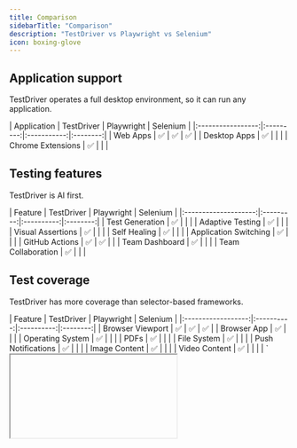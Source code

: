 ```yaml
---
title: Comparison
sidebarTitle: "Comparison"
description: "TestDriver vs Playwright vs Selenium"
icon: boxing-glove
---
```


## Application support

TestDriver operates a full desktop environment, so it can run any application.

<div className="comparison-table">
| Application       | TestDriver | Playwright | Selenium |
|:-----------------:|:---------:|:-----------:|:--------:|
| Web Apps          | ✅            | ✅       | ✅       |
| Desktop Apps      | ✅            |          |         |
| Chrome Extensions | ✅            |          |         |
</div>

## Testing features

TestDriver is AI first.

<div className="comparison-table">
| Feature               | TestDriver | Playwright | Selenium |
|:--------------------:|:---------:|:----------:|:--------:|
| Test Generation       | ✅            |          |        |
| Adaptive Testing      | ✅            |          |        |
| Visual Assertions     | ✅            |          |        |
| Self Healing          | ✅            |          |        |
| Application Switching | ✅            |          |        |
| GitHub Actions        | ✅            | ✅       |        |
| Team Dashboard        | ✅            |          |        |
| Team Collaboration    | ✅            |          |        |
</div>

## Test coverage

TestDriver has more coverage than selector-based frameworks.

<div className="comparison-table">
| Feature            | TestDriver | Playwright | Selenium |
|:------------------:|:----------:|:----------:|:--------:|
| Browser Viewport   | ✅            | ✅       | ✅       |
| Browser App        | ✅            |          |        |
| Operating System   | ✅            |          |        |
| PDFs               | ✅            |          |        |
| File System        | ✅            |          |        |
| Push Notifications | ✅            |          |        |
| Image Content      | ✅            |          |        |
| Video Content      | ✅            |          |        |
| `<iframe>`         | ✅            |          |        |
| `<canvas>`         | ✅            |          |        |
| `<video>`          | ✅            |          |        |
</div>

## Debugging features

Debugging features are powered by [Dashcam.io](https://dashcam.io).

<div className="comparison-table">
| Feature            | TestDriver | Playwright | Selenium |
|:------------------:|:----------:|:----------:|:--------:|
| AI Summary         | ✅            |              |        |
| Video Replay       | ✅            | ✅            |        |
| Browser Logs       | ✅            | ✅            |        |
| Desktop Logs       | ✅            |               |        |
| Network Requests   | ✅            | ✅            |        |
| Team Dashboard     | ✅            |              |        |
| Team Collaboration | ✅            |              |        |
</div>

## Web browser support

TestDriver is browser agnostic and supports any version of any browser.

<div className="comparison-table">
| Feature  | TestDriver | Playwright | Selenium |
|:--------:|:----------:|:----------:|:--------:|
| Chrome   | ✅            | ✅         | ✅       |
| Firefox  | ✅            | ✅         | ✅       |
| Webkit   | ✅            | ✅         | ✅       |
| IE       | ✅            |            | ✅       |
| Edge     | ✅            | ✅         | ✅       |
| Opera    | ✅            |            | ✅       |
| Safari   | ✅            |            | ✅       |
</div>

## Operating system support

TestDriver currently supports Mac and Windows!

<div className="comparison-table">
| Feature  | TestDriver | Playwright | Selenium |
|:--------:|:----------:|:----------:|:--------:|
| Windows  | ✅            | ✅       | ✅       |
| Mac      | ✅            | ✅       | ✅       |
| Linux    |               | ✅       | ✅       |
</div>